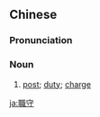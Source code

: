{{also|职守}}
==Chinese==
{{zh-forms|s=职守}}

===Pronunciation===
{{zh-pron
|m=zhíshǒu
|c=zik1 sau2
|mn=chit-siú
|cat=n
}}

===Noun===
{{zh-noun}}

# [[post]]; [[duty]]; [[charge]]

[[ja:職守]]